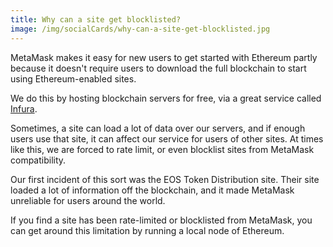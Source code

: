 ```yaml
---
title: Why can a site get blocklisted?
image: /img/socialCards/why-can-a-site-get-blocklisted.jpg
---
```



<CustomLayout />

MetaMask makes it easy for new users to get started with Ethereum partly because it doesn't require users to download the full blockchain to start using Ethereum-enabled sites.

We do this by hosting blockchain servers for free, via a great service called [Infura](https://infura.io/).

Sometimes, a site can load a lot of data over our servers, and if enough users use that site, it can affect our service for users of other sites. At times like this, we are forced to rate limit, or even blocklist sites from MetaMask compatibility.

Our first incident of this sort was the EOS Token Distribution site. Their site loaded a lot of information off the blockchain, and it made MetaMask unreliable for users around the world.

If you find a site has been rate-limited or blocklisted from MetaMask, you can get around this limitation by running a local node of Ethereum.
